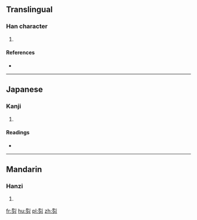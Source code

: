 ==Translingual==

===Han character===
{{Han char|rn=19|rad=力|as=06|sn=8|four=|canj=MNKS|ids=⿱列力}}

# {{defn|Han|sort=力06}}

====References====
* {{Han ref|kx=0147.170|dkj=02339|dj=0331.250|hdz=10369.130|uh=52BD|ud=21181}}

----

==Japanese==

===Kanji===
{{ja-kanji|grade=|rs=力06}}

# {{defn|lang=ja|sort=力06}}

====Readings====
* {{ja-readings|on=[[れつ]] (retsu), [[れち]] (rechi)|kun=[[がある]] (gaaru)}}

----

==Mandarin==

===Hanzi===
{{cmn-hanzi|pin=[[liè]] ([[lie4]])|wg=lieh<sup>4</sup>}}

# {{defn|lang=cmn|sort=力06}}

[[fr:劽]]
[[hu:劽]]
[[pl:劽]]
[[zh:劽]]